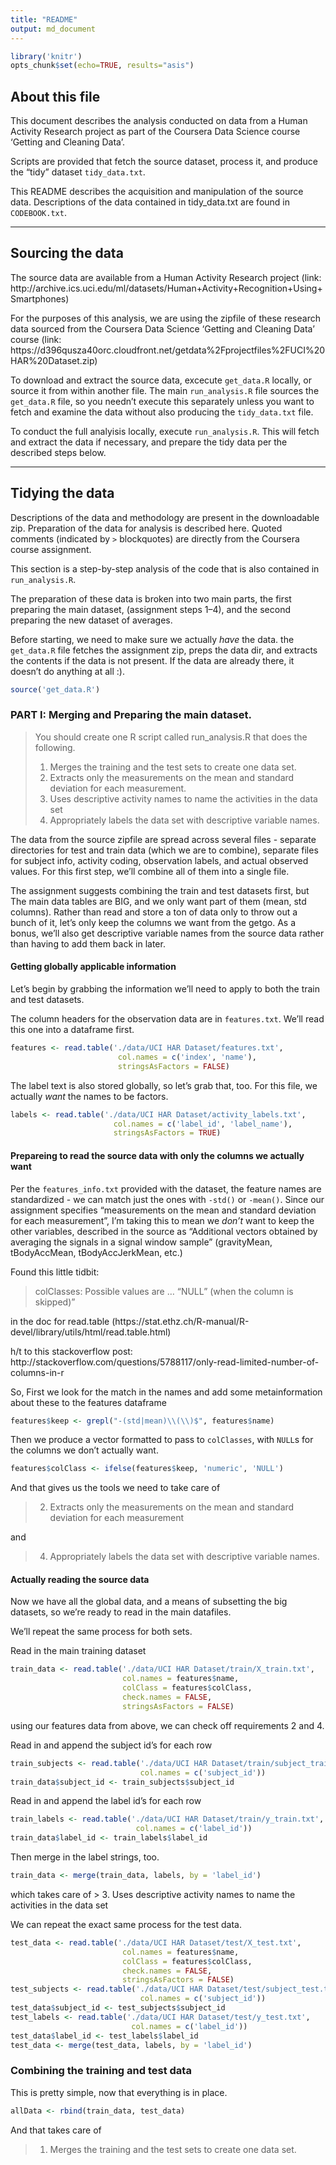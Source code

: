 ```yaml
---
title: "README"
output: md_document
---
```

```r
library('knitr')
opts_chunk$set(echo=TRUE, results="asis")
```

## About this file

This document describes the analysis conducted on data from a Human Activity
Research project as part of the Coursera Data Science course
'Getting and Cleaning Data'.

Scripts are provided that fetch the source dataset, process it, and produce
the "tidy" dataset `tidy_data.txt`.

This README describes the acquisition and manipulation of the source data.
Descriptions of the data contained in tidy_data.txt are found in `CODEBOOK.txt`.

---

## Sourcing the data

The source data are available from a Human Activity Research project
(link: http://archive.ics.uci.edu/ml/datasets/Human+Activity+Recognition+Using+Smartphones)

For the purposes of this analysis, we are using the zipfile of these research
data sourced from the Coursera Data Science 'Getting and Cleaning Data' course
(link: https://d396qusza40orc.cloudfront.net/getdata%2Fprojectfiles%2FUCI%20HAR%20Dataset.zip)

To download and extract the source data, excecute `get_data.R` locally, or
source it from within another file.  The main `run_analysis.R` file sources the
`get_data.R` file, so you needn't execute this separately unless you want to fetch
and examine the data without also producing the `tidy_data.txt` file.

To conduct the full analyisis locally, execute `run_analysis.R`.  This will fetch and extract
the data if necessary, and prepare the tidy data per the described steps below.

---

## Tidying the data

Descriptions of the data and methodology are present in the downloadable zip.
Preparation of the data for analysis is described here.
Quoted comments (indicated by `>` blockquotes) are directly from the
Coursera course assignment.

This section is a step-by-step analysis of the code that is also contained
in `run_analysis.R`.

The preparation of these data is broken into two main parts, 
the first preparing the main dataset, (assignment steps 1--4), and
the second preparing the new dataset of averages.

Before starting, we need to make sure we actually _have_ the data.
the `get_data.R` file fetches the assignment zip, preps the data dir, and
extracts the contents if the data is not present.  If the data are already
there, it doesn't do anything at all :).

```r
source('get_data.R')
```

### PART I: Merging and Preparing the main dataset.

> You should create one R script called run_analysis.R that does the following.
>
> 1. Merges the training and the test sets to create one data set.
> 2. Extracts only the measurements on the mean and standard deviation for each measurement.
> 3. Uses descriptive activity names to name the activities in the data set
> 4. Appropriately labels the data set with descriptive variable names.

The data from the source zipfile are spread across several files - separate
directories for test and train data (which we are to combine), separate files
for subject info, activity coding, observation labels, and actual observed
values.  For this first step, we'll combine all of them into a single file.

The assignment suggests combining the train and test datasets first, but
The main data tables are BIG, and we only want part of them (mean, std columns). 
Rather than read and store a ton of data only to throw out a bunch of it,
let's only keep the columns we want from the getgo.  As a bonus, we'll also get
descriptive variable names from the source data rather than having to add them
back in later.

#### Getting globally applicable information

Let's begin by grabbing the information we'll need to apply to both the train and test datasets.

The column headers for the observation data are in `features.txt`.
We'll read this one into a dataframe first.

```r
features <- read.table('./data/UCI HAR Dataset/features.txt',
                        col.names = c('index', 'name'),
                        stringsAsFactors = FALSE)
```

The label text is also stored globally, so let's grab that, too.
For this file, we actually _want_ the names to be factors.

```r
labels <- read.table('./data/UCI HAR Dataset/activity_labels.txt',
                       col.names = c('label_id', 'label_name'),
                       stringsAsFactors = TRUE)
```

#### Prepareing to read the source data with only the columns we actually want

Per the `features_info.txt` provided with the dataset, the feature names are standardized -
we can match just the ones with `-std()` or `-mean()`.  Since our assignment specifies 
"measurements on the mean and standard deviation for each measurement", I'm taking this 
to mean we _don't_ want to keep the other variables, described in the source as "Additional 
vectors obtained by averaging the signals in a signal window sample" (gravityMean, tBodyAccMean, tBodyAccJerkMean, etc.)

Found this little tidbit:

> colClasses: Possible values are ... "NULL" (when the column is skipped)"

in the doc for read.table (https://stat.ethz.ch/R-manual/R-devel/library/utils/html/read.table.html)

h/t to this stackoverflow post: 
http://stackoverflow.com/questions/5788117/only-read-limited-number-of-columns-in-r

So, First we look for the match in the names and add some metainformation about these
to the features dataframe

```r
features$keep <- grepl("-(std|mean)\\(\\)$", features$name)
```

Then we produce a vector formatted to pass to `colClasses`, with `NULL`s for the
columns we don't actually want.

```r
features$colClass <- ifelse(features$keep, 'numeric', 'NULL')
```

And that gives us the tools we need to take care of

> 2. Extracts only the measurements on the mean and standard deviation for each measurement

and

> 4. Appropriately labels the data set with descriptive variable names.

#### Actually reading the source data

Now we have all the global data, and a means of subsetting the big datasets,
so we're ready to read in the main datafiles.

We'll repeat the same process for both sets.

Read in the main training dataset

```r
train_data <- read.table('./data/UCI HAR Dataset/train/X_train.txt',
                         col.names = features$name,
                         colClass = features$colClass,
                         check.names = FALSE,
                         stringsAsFactors = FALSE)
```
using our features data from above, we can check off requirements 2 and 4.

Read in and append the subject id's for each row

```r
train_subjects <- read.table('./data/UCI HAR Dataset/train/subject_train.txt',
                             col.names = c('subject_id'))
train_data$subject_id <- train_subjects$subject_id
```

Read in and append the label id's for each row
```r
train_labels <- read.table('./data/UCI HAR Dataset/train/y_train.txt',
                            col.names = c('label_id'))
train_data$label_id <- train_labels$label_id
```

Then merge in the label strings, too.
```r
train_data <- merge(train_data, labels, by = 'label_id')
```
which takes care of
> 3. Uses descriptive activity names to name the activities in the data set

We can repeat the exact same process for the test data.
```r
test_data <- read.table('./data/UCI HAR Dataset/test/X_test.txt',
                         col.names = features$name,
                         colClass = features$colClass,
                         check.names = FALSE,
                         stringsAsFactors = FALSE)
test_subjects <- read.table('./data/UCI HAR Dataset/test/subject_test.txt',
                             col.names = c('subject_id'))
test_data$subject_id <- test_subjects$subject_id
test_labels <- read.table('./data/UCI HAR Dataset/test/y_test.txt',
                           col.names = c('label_id'))
test_data$label_id <- test_labels$label_id
test_data <- merge(test_data, labels, by = 'label_id')
```

### Combining the training and test data

This is pretty simple, now that everything is in place.

```r
allData <- rbind(train_data, test_data)
```

And that takes care of

> 1. Merges the training and the test sets to create one data set.